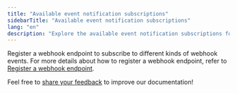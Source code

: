 ```yaml
---
title: "Available event notification subscriptions"
sidebarTitle: "Available event notification subscriptions"
lang: "en"
description: "Explore the available event notification subscriptions for webhook endpoints in Cobo's Developer Console."
---
```


Register a webhook endpoint to subscribe to different kinds of webhook events. For more details about how to register a webhook endpoint, refer to [Register a webhook endpoint](/en/portal/developer-console/webhooks-create).

<Tip>Feel free to [share your feedback](https://forms.zohopublic.com/cobo/form/DocumentFeedbackForm/formperma/QvLOhxJv1_JMsJ-1dleZ8Itb_7rzN-LtgvsDdxosoVI?referrername=manuals) to improve our documentation!</Tip>